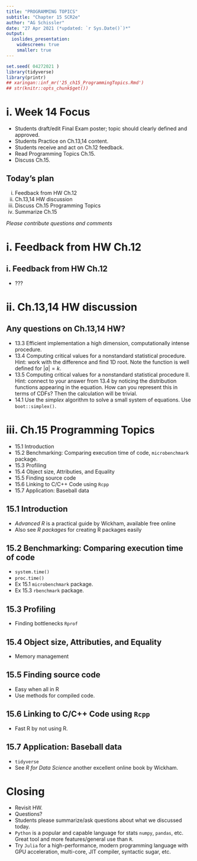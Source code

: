```yaml
---
title: "PROGRAMMING TOPICS"
subtitle: "Chapter 15 SCR2e"
author: "AG Schissler"
date: "27 Apr 2021 (*updated: `r Sys.Date()`)*"
output:
  ioslides_presentation:
    widescreen: true
    smaller: true
---
```


```r
set.seed( 04272021 )
library(tidyverse)
library(printr)
## xaringan::inf_mr('25_ch15_ProgrammingTopics.Rmd')
## str(knitr::opts_chunk$get())
```

<!-- open up etext as you go. don't typeset the chapter -->

# i. Week 14 Focus

- Students draft/edit Final Exam poster; topic should clearly defined and approved.
- Students Practice on Ch.13,14 content.
- Students receive and act on Ch.12 feedback.
- Read Programming Topics Ch.15.
- Discuss Ch.15.

## Today's plan

i. Feedback from HW Ch.12
ii. Ch.13,14 HW discussion
iii. Discuss Ch.15 Programming Topics
iii. Summarize Ch.15

*Please contribute questions and comments*

# i. Feedback from HW Ch.12

## i. Feedback from HW Ch.12

- ???

# ii. Ch.13,14 HW discussion

## Any questions on Ch.13,14 HW?

- 13.3 Efficient implementation a high dimension, computationally intense procedure.
- 13.4 Computing critical values for a nonstandard statistical procedure. Hint: work with the difference and find 1D root. Note the function is well defined for $|a|=k$.
- 13.5 Computing critical values for a nonstandard statistical procedure II. Hint: connect to your answer from 13.4 by noticing the distribution functions appearing in the equation. How can you represent this in terms of CDFs? Then the calculation will be trivial.
- 14.1 Use the *simplex* algorithm to solve a small system of equations. Use `boot::simplex()`.

# iii. Ch.15 Programming Topics

- 15.1 Introduction
- 15.2 Benchmarking: Comparing execution time of code, `microbenchmark` package.
- 15.3 Profiling
- 15.4 Object size, Attributies, and Equality
- 15.5 Finding source code
- 15.6 Linking to C/C++ Code using `Rcpp`
- 15.7 Application: Baseball data

## 15.1 Introduction

- *Advanced R* is a practical guide by Wickham, available free online
- Also see *R packages* for creating R packages easily

## 15.2 Benchmarking: Comparing execution time of code

- `system.time()`
- `proc.time()`
- Ex 15.1 `microbenchmark` package.
- Ex 15.3 `rbenchmark` package.

## 15.3 Profiling

- Finding bottlenecks `Rprof`

## 15.4 Object size, Attributies, and Equality

- Memory management

## 15.5 Finding source code

- Easy when all in R
- Use methods for compiled code.

## 15.6 Linking to C/C++ Code using `Rcpp`

- Fast R by not using R.


## 15.7 Application: Baseball data

- `tidyverse`
- See *R for Data Science* another excellent online book by Wickham.

# Closing

- Revisit HW.
- Questions?
- Students please summarize/ask questions about what we discussed today.
- `Python` is a popular and capable language for stats `numpy`, `pandas`, etc. Great tool and more features/general use than `R`.
- Try `Julia` for a high-performance, modern programming language with GPU acceleration, multi-core, JIT compiler, syntactic sugar, etc. 
